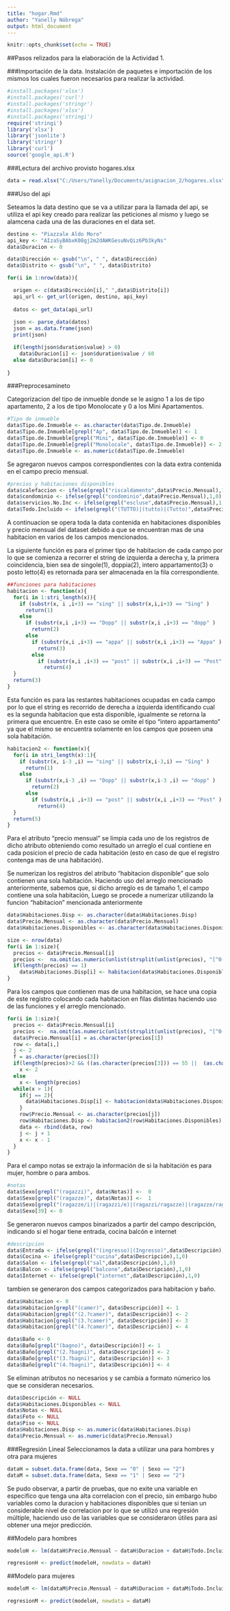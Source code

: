 ---
title: "hogar.Rmd"
author: "Yanelly Nóbrega"
output: html_document
---

```{r setup, include=FALSE}
knitr::opts_chunk$set(echo = TRUE)
```

##Pasos relizados para la elaboración de la Actividad 1.

###Importación de la data.
Instalación de paquetes e importación de los mismos los cuales fueron necesarios para realizar la actividad.
```{r }
#install.packages('xlsx')
#install.packages('curl')
#install.packages('stringr')
#install.packages('xlsx')
#install.packages('stringi')
require('stringi')
library('xlsx')
library('jsonlite')
library('stringr')
library('curl')
source('google_api.R')

```


###Lectura del archivo provisto hogares.xlsx
```{r }
data = read.xlsx("C:/Users/Yanelly/Documents/asignacion_2/hogares.xlsx", sheetIndex = 1, startRow = 1, endRow = 104, header = T, encoding = 'UTF-8')

```

###Uso del api

Seteamos la data destino que se va a utilizar para la llamada del api, se utiliza el api key creado para realizar las peticiones al mismo y luego se alamcena cada una de las duraciones en el data set.


```{r}
destino <- "Piazzale Aldo Moro" 
api_key <- "AIzaSyBAbxK08gj2m2dAWKGesuNvQiz6Pb3kyNs"
data$Duracion <- 0

data$Dirección <- gsub("\n", " ", data$Dirección)
data$Distrito <- gsub("\n", " ", data$Distrito)

for(i in 1:nrow(data)){

  origen <- c(data$Dirección[i]," ",data$Distrito[i])
  api_url <- get_url(origen, destino, api_key)
  
  datos <- get_data(api_url)
  
  json <- parse_data(datos)
  json = as.data.frame(json)
  print(json)

  if(length(json$duration$value) > 0)
    data$Duracion[i] <- json$duration$value / 60 
  else data$Duracion[i] <- 0 
 
}

```


###Preprocesamineto

Categorizacion del tipo de inmueble donde se le asigno 1 a los de tipo apartamento, 2 a los de tipo Monolocate y 0 a los Mini Apartamentos.
```{r }
#Tipo de inmueble
data$Tipo.de.Inmueble <- as.character(data$Tipo.de.Inmueble) 
data$Tipo.de.Inmueble[grepl("Ap", data$Tipo.de.Inmueble)] <- 1 
data$Tipo.de.Inmueble[grepl("Mini", data$Tipo.de.Inmueble)] <- 0
data$Tipo.de.Inmueble[grepl("Monolocale", data$Tipo.de.Inmueble)] <- 2
data$Tipo.de.Inmueble <- as.numeric(data$Tipo.de.Inmueble) 
```


Se agregaron nuevos campos correspondientes con la data extra contenida en el campo precio mensual.
```{r }
#precios y habitaciones disponibles
data$calefaccion <- ifelse(grepl("riscaldamento",data$Precio.Mensual),1,0)
data$condominio <- ifelse(grepl("condominio",data$Precio.Mensual),1,0)
data$servicios.No.Inc <- ifelse(grepl("escluse",data$Precio.Mensual),1,0)
data$Todo.Incluido <- ifelse(grepl("(TUTTO)|(tutto)|(Tutto)",data$Precio.Mensual),1,0)
```

A continuacion se opera toda la data contenida en habitaciones disponibles y precio mensual del dataset debido a que se encuentran mas de una habitacion en varios de los campos mencionados.

La siguiente función es para el primer tipo de habitacion de cada campo por lo que se comienza a recorrer el string de izquierda a derecha y, la primera coincidencia, bien sea de singole(1), doppia(2), intero appartamento(3) o posto letto(4) es retornada para ser almacenada en la fila correspondiente.
```{r }
##funciones para habitaciones
habitacion <- function(x){
  for(i in 1:stri_length(x)){
    if (substr(x, i ,i+3) == "sing" || substr(x,i,i+3) == "Sing" )
      return(1)
    else 
      if (substr(x,i ,i+3) == "Dopp" || substr(x,i ,i+3) == "dopp" )
        return(2)
      else
        if (substr(x,i ,i+3) == "appa" || substr(x,i ,i+3) == "Appa" )
          return(3)
        else
          if (substr(x,i ,i+3) == "post" || substr(x,i ,i+3) == "Post" )
            return(4)
  }
  return(3)
}

```

Esta función es para las restantes habitaciones ocupadas en cada campo por lo que el string es recorrido de derecha a izquierda identificando cual es la segunda habitacion que esta disponible, igualmente se retorna la primera que encuentre. En este caso se omite el tipo "intero appartamento" ya que el mismo se encuentra solamente en los campos que poseen una sola habitación.

```{r }
habitacion2 <- function(x){
  for(i in stri_length(x):1){
    if (substr(x, i-3 ,i) == "sing" || substr(x,i-3,i) == "Sing" )
      return(1)
    else 
      if (substr(x,i-3 ,i) == "Dopp" || substr(x,i-3 ,i) == "dopp" )
        return(2)
      else
        if (substr(x,i ,i+3) == "post" || substr(x,i ,i+3) == "Post" )
          return(4)
  }
  return(5)
}
```


Para el atributo "precio mensual" se limpia cada uno de los registros de dicho atributo obteniendo como resultado un arreglo el cual contiene en cada posicion el precio de cada habitación (esto en caso de que el registro contenga mas de una habitación). 

Se numerizan los registros del atributo "habitacion disponible" que solo contienen una sola habitación. Haciendo uso del arreglo mencionado anteriormente, sabemos que, si dicho arreglo es de tamaño 1, el campo contiene una sola habitación, Luego se procede a numerizar utilizando la funcion "habitacion" mencionada anteriormente   
```{r }
data$Habitaciones.Disp <- as.character(data$Habitaciones.Disp)
data$Precio.Mensual <- as.character(data$Precio.Mensual)
data$Habitaciones.Disponibles <- as.character(data$Habitaciones.Disponibles)

size <- nrow(data)
for(i in 1:size){
  precios <- data$Precio.Mensual[i]
  precios <-  na.omit(as.numeric(unlist(strsplit(unlist(precios), "[^0-9]+"))))
  if(length(precios) == 1)
    data$Habitaciones.Disp[i] <- habitacion(data$Habitaciones.Disponibles[i])
}
```

Para los campos que contienen mas de una habitacion, se hace una copia de este registro colocando cada habitacion en filas distintas haciendo uso de las funciones y el arreglo mencionado.

```{r }
for(i in 1:size){
  precios <- data$Precio.Mensual[i]
  precios <-  na.omit(as.numeric(unlist(strsplit(unlist(precios), "[^0-9]+"))))
  data$Precio.Mensual[i] = as.character(precios[1])
  row <- data[i,]
  j <- 2
  f = as.character(precios[3])
  if(length(precios)>2 && ((as.character(precios[3])) == 55 ||  (as.character(precios[3])) == 50))
    x <- 2  
  else
    x <- length(precios)
  while(x > 1){
    if(j == 2){
      data$Habitaciones.Disp[i] <- habitacion(data$Habitaciones.Disponibles[i])  
    }
    row$Precio.Mensual <- as.character(precios[j])
    row$Habitaciones.Disp <- habitacion2(row$Habitaciones.Disponibles)
    data <- rbind(data, row)
    j <- j + 1
    x <- x - 1
  }
}
```


Para el campo notas se extrajo la información de si la habitación es para mujer, hombre o para ambos.
```{r }
#notas
data$Sexo[grepl("(ragazzi)", data$Notas)] <-  0
data$Sexo[grepl("(ragazze)", data$Notas)] <-  1
data$Sexo[grepl("(ragazze/i)|(ragazzi/e)|(ragazzi/ragazze)|(ragazze/ragazzi)", data$Notas)] <- 2
data$Sexo[39] <- 0
```


Se generaron nuevos campos binarizados a  partir del campo descripción, indicando si el hogar tiene entrada, cocina balcón e  internet 
```{r }

#descripcion
data$Entrada <- ifelse(grepl("(ingresso)|(Ingresso)",data$Descripción),1,0)
data$Cocina <- ifelse(grepl("cucina",data$Descripción),1,0)
data$Salon <- ifelse(grepl("sal",data$Descripción),1,0)
data$Balcon <- ifelse(grepl("balcone",data$Descripción),1,0)
data$Internet <- ifelse(grepl("internet",data$Descripción),1,0)

```

tambien se generaron dos campos categorizados para habitacion y baño. 
```{r }
data$Habitacion <- 0 
data$Habitacion[grepl("(camer)", data$Descripción)] <- 1
data$Habitacion[grepl("(2.?camer)", data$Descripción)] <- 2
data$Habitacion[grepl("(3.?camer)", data$Descripción)] <- 3
data$Habitacion[grepl("(4.?camer)", data$Descripción)] <- 4

data$Baño <- 0 
data$Baño[grepl("(bagno)", data$Descripción)] <- 1
data$Baño[grepl("(2.?bagni)", data$Descripción)] <- 2
data$Baño[grepl("(3.?bagni)", data$Descripción)] <- 3
data$Baño[grepl("(4.?bagni)", data$Descripción)] <- 4

```


Se eliminan atributos no necesarios y se cambia a formato númerico los que se consideran necesarios.
```{r }
data$Descripción <- NULL
data$Habitaciones.Disponibles <- NULL
data$Notas <- NULL
data$Foto <- NULL
data$Piso <- NULL
data$Habitaciones.Disp <- as.numeric(data$Habitaciones.Disp) 
data$Precio.Mensual <- as.numeric(data$Precio.Mensual) 
```


###Regresión Lineal 
Seleccionamos la data a utilizar una para hombres y otra para mujeres
```{r }
dataH = subset.data.frame(data, Sexo == "0" | Sexo == "2")
dataM = subset.data.frame(data, Sexo == "1" | Sexo == "2")

```

 Se pudo observar, a partir de pruebas, que no exite una variable en especifico que tenga una alta correlacion con el precio, sin embargo hubo variables como la duracion y habitaciones disponibles que si tenian un  considerable nivel de correlacion por lo que se utilizó una regresión múltiple, haciendo uso de las variables que se consideraron útiles para asi obtener una mejor predicción.


##Modelo para hombres
```{r }

modeloH <- lm(dataH$Precio.Mensual ~ dataH$Duracion + dataH$Todo.Incluido + dataH$Habitaciones.Disp + dataH$Cocina + dataH$Salon + dataH$Balcon + dataH$Habitacion + dataH$Baño)

regresionH <- predict(modeloH, newdata = dataH)

```


##Modelo para mujeres
```{r}
modeloM <- lm(dataM$Precio.Mensual ~ dataM$Duracion + dataM$Todo.Incluido + dataM$Habitaciones.Disp + dataM$Cocina + dataM$Salon + dataM$Balcon + dataM$Habitacion + dataM$Baño)

regresionM <- predict(modeloH, newdata = dataM)
```